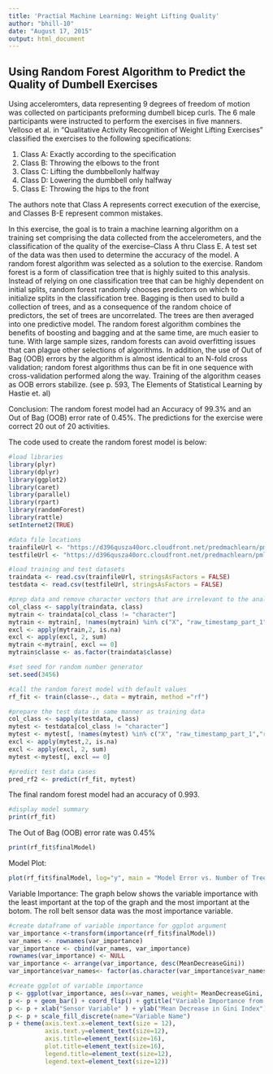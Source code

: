 ```yaml
---
title: 'Practial Machine Learning: Weight Lifting Quality'
author: "bhill-10"
date: "August 17, 2015"
output: html_document
---
```

Using Random Forest Algorithm to Predict the Quality of Dumbell Exercises
---

Using acceleromters, data representing 9 degrees of freedom of motion was collected on participants preforming dumbell bicep curls.  The 6 male participants were instructed to perform the exercises in five manners.  Velloso et al. in "Qualitative Activity Recognition of Weight Lifting Exercises" classified the exercises to the following specifications:

1. Class A: Exactly according to the specification 
2. Class B: Throwing the elbows to the front 
3. Class C: Lifting the dumbbellonly halfway 
4. Class D: Lowering the dumbbell only halfway
5. Class E: Throwing the hips to the front 

The authors note that Class A represents correct execution of the exercise, and Classes B-E represent common mistakes.

In this exercise, the goal is to train a machine learning algorithm on a training set comprising the data collected from the accelerometers, and the classification of the quality of the exercise--Class A thru Class E. A test set of the data was then used to determine the accuracy of the model.  A random forest algorithm was selected as a solution to the exercise.  Random forest is a form of classification tree that is highly suited to this analysis.  Instead of relying on one classification tree that can be highly dependent on initial splits, random forest randomly chooses predictors on which to initialize splits in the classification tree.  Bagging is then used to build a collection of trees, and as a consequence of the random choice of predictors, the set of trees are uncorrelated.  The trees are then averaged into one predictive model.  The random forest algorithm combines the benefits of boosting and bagging and at the same time, are much easier to tune.  With large sample sizes, random forests can avoid overfitting issues that can plague other selections of algorithms.  In addition, the use of Out of Bag (OOB) errors by the algorithm is almost identical to an N-fold cross validation; random forest algorithms thus can be fit in one sequence with cross-validation performed along the way. Training of the algorithm ceases as OOB errors stabilize. (see p. 593, The Elements of Statistical Learning by Hastie et. al)

Conclusion:  The random forest model had an Accuracy of 99.3% and an Out of Bag (OOB) error rate of 0.45%.  The predictions for the exercise were correct 20 out of 20 activities.


The code used to create the random forest model is below:
```r
#load libraries
library(plyr)
library(dplyr)
library(ggplot2)
library(caret)
library(parallel)
library(rpart)
library(randomForest)
library(rattle)
setInternet2(TRUE)
```

```r
#data file locations
trainfileUrl <- "https://d396qusza40orc.cloudfront.net/predmachlearn/pml-training.csv"
testfileUrl <- "https://d396qusza40orc.cloudfront.net/predmachlearn/pml-testing.csv"

#load training and test datasets
traindata <- read.csv(trainfileUrl, stringsAsFactors = FALSE)
testdata <- read.csv(testfileUrl, stringsAsFactors = FALSE)

#prep data and remove character vectors that are irrelevant to the analysis
col_class <- sapply(traindata, class)
mytrain <- traindata[col_class != "character"]
mytrain <- mytrain[, !names(mytrain) %in% c("X", "raw_timestamp_part_1","raw_timestamp_part_2", "num_window")]
excl <- apply(mytrain,2, is.na)
excl <- apply(excl, 2, sum)
mytrain <-mytrain[, excl == 0]
mytrain$classe <- as.factor(traindata$classe)

#set seed for random number generator
set.seed(3456)

#call the random forest model with default values
rf_fit <- train(classe~., data = mytrain, method ="rf")

#prepare the test data in same manner as training data
col_class <- sapply(testdata, class)
mytest <- testdata[col_class != "character"]
mytest <- mytest[, !names(mytest) %in% c("X", "raw_timestamp_part_1","raw_timestamp_part_2", "num_window")]
excl <- apply(mytest,2, is.na)
excl <- apply(excl, 2, sum)
mytest <-mytest[, excl == 0]

#predict test data cases
pred_rf2 <- predict(rf_fit, mytest)
```

The final random forest model had an accuracy of 0.993.
```r
#display model summary
print(rf_fit)
```

The Out of Bag (OOB) error rate was 0.45%
```r
print(rf_fit$finalModel)
```

Model Plot:
```r
plot(rf_fit$finalModel, log="y", main = "Model Error vs. Number of Trees")
```

Variable Importance: The graph below shows the variable importance with the least important at the top of the graph and the most important at the botom.  The roll belt sensor data was the most importance variable.

```r
#create dataframe of variable importance for ggplot argument
var_importance <-transform(importance(rf_fit$finalModel))
var_names <- rownames(var_importance)
var_importance <- cbind(var_names, var_importance)
rownames(var_importance) <- NULL
var_importance <- arrange(var_importance, desc(MeanDecreaseGini))
var_importance$var_names<- factor(as.character(var_importance$var_names), levels=var_importance$var_names)

#create ggplot of variable importance
p <- ggplot(var_importance, aes(x=var_names, weight= MeanDecreaseGini, fill=var_names))
p <- p + geom_bar() + coord_flip() + ggtitle("Variable Importance from Random Forest Fit")
p <- p + xlab("Sensor Variable" ) + ylab("Mean Decrease in Gini Index")
p <- p + scale_fill_discrete(name="Variable Name") 
p + theme(axis.text.x=element_text(size = 12),
          axis.text.y=element_text(size=12),
          axis.title=element_text(size=16),
          plot.title=element_text(size=16),
          legend.title=element_text(size=12),
          legend.text=element_text(size=12))
```



